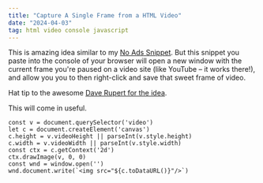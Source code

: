 ```yaml
---
title: "Capture A Single Frame from a HTML Video"
date: "2024-04-03"
tag: html video console javascript
---
```


This is amazing idea similar to my [No Ads Snippet](/no_ads_snippet). But this snippet you paste into the console of
your browser will open a new window with the current frame you're paused on a video site (like YouTube – it works there!),
and allow you you to then right-click and save that sweet frame of video.

Hat tip to the awesome [Dave Rupert for the idea](https://daverupert.com/2022/11/html5-video-capture-frame-still/).

This will come in useful.

```
const v = document.querySelector('video')
let c = document.createElement('canvas')
c.height = v.videoHeight || parseInt(v.style.height)
c.width = v.videoWidth || parseInt(v.style.width)
const ctx = c.getContext('2d')
ctx.drawImage(v, 0, 0)
const wnd = window.open('')
wnd.document.write(`<img src="${c.toDataURL()}"/>`)
```
